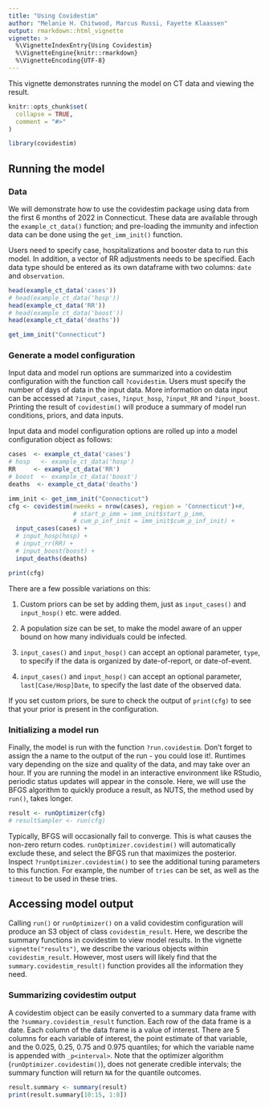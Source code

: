 ```yaml
---
title: "Using Covidestim"
author: "Melanie H. Chitwood, Marcus Russi, Fayette Klaassen" 
output: rmarkdown::html_vignette
vignette: >
  %\VignetteIndexEntry{Using Covidestim}
  %\VignetteEngine{knitr::rmarkdown}
  %\VignetteEncoding{UTF-8}
---
```


This vignette demonstrates running the model on CT data and viewing the result.

```r
knitr::opts_chunk$set(
  collapse = TRUE,
  comment = "#>"
)
```

```r
library(covidestim)
```

## Running the model 
### Data

We will demonstrate how to use the covidestim package using data from the first 
6 months of 2022 in Connecticut. These data are available through 
the `example_ct_data()` function; and pre-loading the immunity and infection data
can be done using the `get_imm_init()` function.

Users need to specify case, hospitalizations and booster data to run this model.
In addition, a vector of RR adjustments needs to be specified.
Each data type should be entered as its own dataframe with two columns: `date` and `observation`.

```r
head(example_ct_data('cases'))
# head(example_ct_data('hosp'))
head(example_ct_data('RR'))
# head(example_ct_data('boost'))
head(example_ct_data('deaths'))
```

```r
get_imm_init("Connecticut")
``` 

### Generate a model configuration 

Input data and model run options are summarized into a covidestim configuration with the function call `?covidestim`. Users must specify the number of days of data in the input data. More information on data input can be accessed at `?input_cases`, `?input_hosp`, `?input_RR` and `?input_boost`. Printing the result of `covidestim()` will produce a summary of model run conditions, priors, and data inputs. 

Input data and model configuration options are rolled up into a model configuration object as follows:

```r
cases  <- example_ct_data('cases')
# hosp   <- example_ct_data('hosp')
RR     <- example_ct_data('RR')
# boost  <- example_ct_data('boost')
deaths  <- example_ct_data('deaths')

imm_init <- get_imm_init("Connecticut")
cfg <- covidestim(nweeks = nrow(cases), region = 'Connecticut')+#,
                  # start_p_imm = imm_init$start_p_imm,
                  # cum_p_inf_init = imm_init$cum_p_inf_init) +
  input_cases(cases) +
  # input_hosp(hosp) + 
  # input_rr(RR) + 
  # input_boost(boost) +
  input_deaths(deaths)

print(cfg)
```

There are a few possible variations on this:

1. Custom priors can be set by adding them, just as `input_cases()` and
   `input_hosp()` etc. were added.

2. A population size can be set, to make the model aware of an upper bound on
   how many individuals could be infected.

3. `input_cases()` and `input_hosp()` can accept an optional parameter, `type`, to
   specify if the data is organized by date-of-report, or date-of-event.
   
4. `input_cases()` and `input_hosp()` can accept an optional parameter, 
    `last[Case/Hosp]Date`, to specify the last date of the observed data.

If you set custom priors, be sure to check the output of `print(cfg)` to see
that your prior is present in the configuration.

### Initializing a model run

Finally, the model is run with the function `?run.covidestim`. Don't forget to
assign the a name to the output of the run - you could lose it!. Runtimes vary
depending on the size and quality of the data, and may take over an hour. If
you are running the model in an interactive environment like RStudio, periodic
status updates will appear in the console. Here, we will use the BFGS algorithm
to quickly produce a result, as NUTS, the method used by `run()`, takes longer.

```r
result <- runOptimizer(cfg)
# resultSampler <- run(cfg)
```

Typically, BFGS will occasionally fail to converge. This is what causes the
non-zero return codes. `runOptimizer.covidestim()` will automatically exclude these, and 
select the BFGS run that maximizes the posterior.
Inspect `?runOptimizer.covidestim()` to see the additional tuning parameters to this function.
For example, the number of `tries` can be set, as well as the `timeout` to be used in these tries.

## Accessing model output 

Calling `run()` or `runOptimizer()` on a valid covidestim configuration will
produce an S3 object of class `covidestim_result`. Here, we describe the summary
functions in covidestim to view model results. In the vignette `vignette("results")`,
we describe the various objects within `covidestim_result`. However, most users
will likely find that the `summary.covidestim_result()` function provides all the information
they need.

### Summarizing covidestim output

A covidestim object can be easily converted to a summary data frame with the
`?summary.covidestim_result` function. Each row of the data frame is a date. Each
column of the data frame is a value of interest. There are 5 columns for each variable
of interest, the point estimate of that variable, and the 0.025, 0.25, 0.75 and 0.975 
quantiles; for which the variable name is appended with `_p<interval>`.
Note that the optimizer algorithm (`runOptimizer.covidestim()`),
does not generate credible intervals; the summary function will return `NA` for 
the quantile outcomes.

```r
result.summary <- summary(result)
print(result.summary[10:15, 1:8])
```
